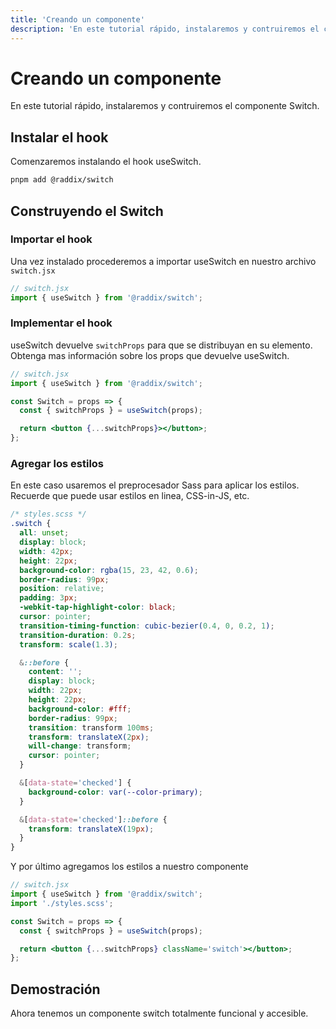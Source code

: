 ```yaml
---
title: 'Creando un componente'
description: 'En este tutorial rápido, instalaremos y contruiremos el componente Switch.'
---
```


# Creando un componente

En este tutorial rápido, instalaremos y contruiremos el componente Switch.

## Instalar el hook

Comenzaremos instalando el hook useSwitch.

```bash
pnpm add @raddix/switch
```

## Construyendo el Switch

### Importar el hook

Una vez instalado procederemos a importar useSwitch en nuestro
archivo <code>switch.jsx</code>

```jsx
// switch.jsx
import { useSwitch } from '@raddix/switch';
```

### Implementar el hook

useSwitch devuelve <code>switchProps</code> para que se distribuyan en su elemento.
Obtenga mas información sobre los props que devuelve useSwitch.

```jsx
// switch.jsx
import { useSwitch } from '@raddix/switch';

const Switch = props => {
  const { switchProps } = useSwitch(props);

  return <button {...switchProps}></button>;
};
```

### Agregar los estilos

En este caso usaremos el preprocesador Sass para aplicar los estilos. Recuerde
que puede usar estilos en linea, CSS-in-JS, etc.

```scss
/* styles.scss */
.switch {
  all: unset;
  display: block;
  width: 42px;
  height: 22px;
  background-color: rgba(15, 23, 42, 0.6);
  border-radius: 99px;
  position: relative;
  padding: 3px;
  -webkit-tap-highlight-color: black;
  cursor: pointer;
  transition-timing-function: cubic-bezier(0.4, 0, 0.2, 1);
  transition-duration: 0.2s;
  transform: scale(1.3);

  &::before {
    content: '';
    display: block;
    width: 22px;
    height: 22px;
    background-color: #fff;
    border-radius: 99px;
    transition: transform 100ms;
    transform: translateX(2px);
    will-change: transform;
    cursor: pointer;
  }

  &[data-state='checked'] {
    background-color: var(--color-primary);
  }

  &[data-state='checked']::before {
    transform: translateX(19px);
  }
}
```

Y por último agregamos los estilos a nuestro componente

```jsx
// switch.jsx
import { useSwitch } from '@raddix/switch';
import './styles.scss';

const Switch = props => {
  const { switchProps } = useSwitch(props);

  return <button {...switchProps} className='switch'></button>;
};
```

## Demostración

Ahora tenemos un componente switch totalmente funcional y accesible.

<Demo>
  <Switch />
</Demo>
